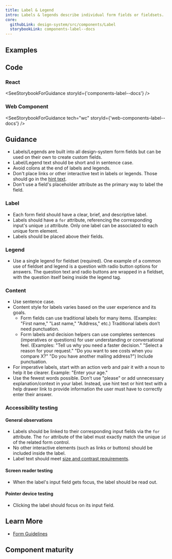```yaml
---
title: Label & Legend
intro: Labels & legends describe individual form fields or fieldsets.
core:
  githubLink: design-system/src/components/Label
  storybookLink: components-label--docs
---
```


## Examples

<StorybookExample
  componentName="formLabel"
  sourceFilePath="components/Label/Label.tsx"
  storyId="components-label--default"
/>

## Code

### React

<SeeStorybookForGuidance storyId={'components-label--docs'} />

### Web Component

<SeeStorybookForGuidance tech="wc" storyId={'web-components-label--docs'} />


## Guidance

- Labels/Legends are built into all design-system form fields but can be used on their own to create custom fields.
- Label/Legend text should be short and in sentence case.
- Avoid colons at the end of labels and legends.
- Don't place links or other interactive text in labels or legends. Those should go in the [hint text](/components/hint).
- Don't use a field's placeholder attribute as the primary way to label the field.

### Label

- Each form field should have a clear, brief, and descriptive label.
- Labels should have a `for` attribute, referencing the corresponding input's unique `id` attribute. Only one label can be associated to each unique form element.
- Labels should be placed above their fields.

### Legend

- Use a single legend for fieldset (required). One example of a common use of fieldset and legend is a question with radio button options for answers. The question text and radio buttons are wrapped in a fieldset, with the question itself being inside the legend tag.

### Content

- Use sentence case.
- Content style for labels varies based on the user experience and its goals.
  - Form fields can use traditional labels for many items. (Examples: "First name," "Last name," "Address," etc.) Traditional labels don’t need punctuation.
  - Form labels and decision helpers can use completes sentences (imperatives or questions) for user understanding or conversational feel. (Examples: "Tell us why you need a faster decision." "Select a reason for your request." "Do you want to see costs when you compare X?" "Do you have another mailing address?") Include punctuation.
- For imperative labels, start with an action verb and pair it with a noun to help it be clearer. Example: "Enter your age."
- Use the fewest words possible. Don't use "please" or add unnecessary explanation/context in your label. Instead, use hint text or hint text with a help drawer link to provide information the user must have to correctly enter their answer.

### Accessibility testing

#### General observations

- Labels should be linked to their corresponding input fields via the `for` attribute. The `for` attribute of the label must exactly match the unique `id` of the related form control.
- No other interactive elements (such as links or buttons) should be included inside the label.
- Label text should meet [size and contrast requirements](/foundation/typography/body/#accessibility).

#### Screen reader testing

- When the label's input field gets focus, the label should be read out.

#### Pointer device testing

- Clicking the label should focus on its input field.

## Learn More

- [Form Guidelines](/patterns/Forms/forms/)

## Component maturity

<MaturityChecklist
  a11yStandards={true}
  color={true}
  forcedColors={true}
  screenReaders={true}
  keyboardNavigable={null}
  storybook={true}
  responsive={true}
  spanish={true}
  completeUiKit={false}
  responsiveUiKit={false}
  tokensInCode={true}
  tokensInSketch={true}
/>
